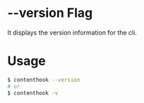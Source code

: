 # --version Flag

It displays the version information for the cli.

# Usage
```sh copy
$ contenthook --version
# or
$ contenthook -v
```
